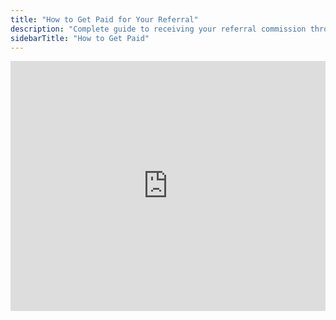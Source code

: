 ```yaml
---
title: "How to Get Paid for Your Referral"
description: "Complete guide to receiving your referral commission through our payment process"
sidebarTitle: "How to Get Paid"
---
```


<Frame>
  <iframe width="100%" height="400" src="https://www.youtube.com/embed/owb-Xiq5TKw" frameborder="0" allowfullscreen />
</Frame>

## Payment Process Overview

<Steps>
  <Step title="Transaction Closes">
    The property sale or purchase is completed by the receiving agent
  </Step>
  <Step title="Commission Sent to General Referral">
    Receiving agent/brokerage sends referral fee to General Referral, LLC
  </Step>
  <Step title="Confirmation Email">
    We email you confirmation that payment has been received
  </Step>
  <Step title="Submit Disbursement Form">
    Complete the online commission disbursement request
  </Step>
  <Step title="Direct Deposit">
    Funds arrive in your account (typically 4 business days)
  </Step>
</Steps>

## How Commission Is Collected

### Settlement Process

Upon closing, the receiving agent or their brokerage will instruct the settlement company to send the commission payment directly to General Referral, LLC, as per NJ licensing law.

<Info>
  **Important:** All commissions are issued to the brokerage (General Referral), which then disburses funds to agents. This is required by New Jersey regulations.
</Info>

### Payment Details

- **Make checks payable to:** General Referral, LLC
- **Mailing Address:**

  ```
  General Referral, LLC
  500 Paterson Plank Rd STE 31026
  Union City, NJ 07087
  ```

### Your Responsibility

<Warning>
  As the referral agent, you are responsible for ensuring the funds are properly sent to General Referral.
</Warning>

**Pro Tip:** If concerned about payment timing, email your referral partner asking for:

- Date the payment was sent
- Location it was sent to
- Confirmation of the amount

## When You Need a W9

If the receiving agent requires a Form W9 to disburse funds:

<Card title="Download W9" icon="file" href="https://drive.google.com/file/d/1EL2ZvK4ewS0fbR2kOgok196nVWU_5mqz/view?usp=drive_link">
  Send this W9 and copy us at [support@generalreferral.com](mailto:support@generalreferral.com)
</Card>

## Getting Your Money

### Commission Disbursement Process

<Tabs>
  <Tab title="First-Time Setup">
    **After Your First Referral:**

    1. We'll email you with payment confirmation
    2. You'll receive an invite to create a payroll account
    3. Set up your banking details with our payroll provider for direct deposit
    4. Submit your first disbursement request

    <Note>
      This setup is only required once for your first referral
    </Note>
  </Tab>
  <Tab title="Ongoing Process">
    **For Future Referrals:**

    1. Receive payment confirmation email
    2. Log into [member portal](https://app.generalreferral.com/members)
    3. Submit commission disbursement form
    4. Funds deposited to your account in ~4 business days
  </Tab>
</Tabs>

### Required Documentation

<AccordionGroup>
  <Accordion title="Executed Referral Agreement">
    You must submit a copy of the fully executed General Referral – Referral Agreement with your disbursement form. We do not accept third-party agreements.
  </Accordion>
  <Accordion title="Disbursement Request Timing">
    **Important:** Your disbursement form is a request to be paid. Only submit after you've been notified that your commission check has arrived at our office.

    If you submit before the commission arrives, you'll need to resubmit the form.
  </Accordion>
</AccordionGroup>

## Direct Deposit Timeline

Once General Referral receives and processes your disbursement request:

<Timeline>
  <TimelineItem title="Day 1">
    Disbursement form submitted and processed
  </TimelineItem>

  <TimelineItem title="Day 2-3">
    Funds processed through banking system
  </TimelineItem>

  <TimelineItem title="Day 4-5">
    Direct deposit appears in your account (plus any holidays)
  </TimelineItem>
</Timeline>

## Tracking Your Payment

### What to Do While Waiting

<Tabs>
  <Tab title="Monitor Communication">
    - Check email for General Referral payment confirmations
    - Stay in touch with your referring agent about settlement
    - Track closing dates and timelines
  </Tab>
  <Tab title="Follow Up When Needed">
    If payment seems delayed:

    - Contact the receiving agent about payment status
    - Verify they have correct payment information
    - Confirm settlement occurred as scheduled
  </Tab>
</Tabs>

## Common Issues and Solutions

<AccordionGroup>
  <Accordion title="Commission Payment Delayed">
    **First, contact the receiving brokerage** to confirm:

    - Settlement date and status
    - When payment was sent to General Referral
    - Payment method and tracking information

    If unable to resolve, [contact our support team](/contact).
  </Accordion>
  <Accordion title="Disbursement Form Rejected">
    Common reasons and solutions:

    - **Missing referral agreement:** Attach executed agreement
    - **Payment not yet received:** Wait for confirmation email
    - **Incorrect information:** Double-check all form details
  </Accordion>
  <Accordion title="Direct Deposit Issues">
    - Verify banking information is correct in payroll system
    - Check for any holds or restrictions on your account
    - Allow full processing time (4+ business days)
    - Contact payroll provider if funds don't appear
  </Accordion>
</AccordionGroup>

## Payroll Provider Information

We currently use **Square Payroll** to process payments and issue tax forms.

<CardGroup cols={2}>
  <Card title="Square Payroll Login" icon="square" href="https://squareup.com/us/en">
    Access your payroll account
  </Card>
  <Card title="Square Team App" icon="mobile" href="https://squareup.com/help/us/en/article/7060-square-team-app-for-team-members">
    Mobile app for team members
  </Card>
</CardGroup>

## Tax Information

<Info>
  **1099 Forms:** All agents who earn income during the calendar year will receive a 1099 tax form through Square Payroll, typically available at the end of January.
</Info>

## Frequently Asked Questions

<AccordionGroup>
  <Accordion title="How long does the entire process take?">
    From settlement to direct deposit typically takes 2-4 weeks, but depends heavily on how quickly the receiving agent sends payment and you submit your disbursement form.
  </Accordion>
  <Accordion title="What if the receiving agent sends payment to the wrong place?">
    Contact them immediately to redirect the payment. Provide our correct payment information and have them trace the original payment.
  </Accordion>
  <Accordion title="Can I expedite the payment process?">
    The process moves as quickly as possible once we receive payment. The main variable is how quickly the receiving agent sends payment after settlement.
  </Accordion>
  <Accordion title="What if I never received a referral agreement?">
    The agreement might not have been signed by all parties. Contact the receiving agent to ensure they completed the DocuSign process.
  </Accordion>
</AccordionGroup>

## Ready to Submit?

<Card title="Member Portal" icon="user" href="https://app.generalreferral.com/members">
  Access your account to submit disbursement requests and track your referrals
</Card>